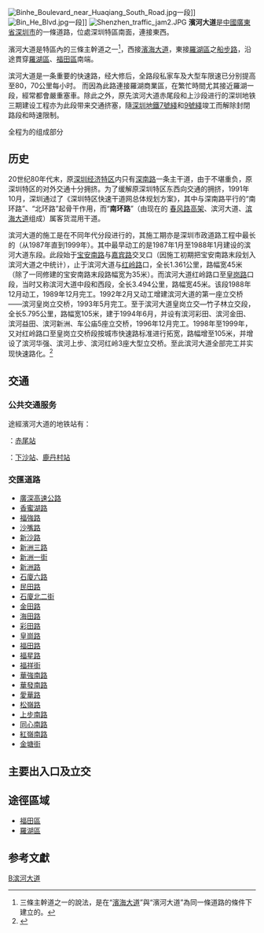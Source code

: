{{Infobox China Road
|中文道路名称 = -{滨河大道}-
|路牌类型 = Shenzhen
|道路英文名 = Binhe Blvd
|图片 = Shenzhen West at dust2021.jpg 
|图片说明 = 沿滨河大道向西深圳天际线。滨河大道中的河指的便是深圳河（图左河流），图中近景为滨河大道与上步路立交。
|道路方向 = WE
|道路属性 = 快速路
|道路总长度 = 10.65
|车速限制 = 80、70
|行车线数量 = 双向8车道
|所在地区 = {{CHN}}[[广东省|广东省]][[深圳市|深圳市]]
|起点 = [[滨海大道_(深圳)|滨海大道]]（竹子林立交）
|终点 = [[罗湖区|罗湖区]][[船步路|船步路]]（滨河宝安立交）
|道路命名日期 = 1988年
|命名缘由 = 位于[[深圳河|深圳河]]畔
|道路旧名 = 
|道路动工日期 = 1987年1月（东段动工）
|通车日期 = 1999年（快速化改造完工）
|路段主要建筑 = 
}}
[[File:Binhe_Boulevard_near_Huaqiang_South_Road.jpg|thumb]]一段]]
[[File:Bin_He_Blvd.jpg|thumb]]一段]]
[[File:Shenzhen_traffic_jam2.JPG|thumb]]
'''濱河大道'''是[[中國|中國]][[廣東省|廣東省]][[深圳市|深圳市]]的一條道路，位處深圳特區南面，連接東西。

濱河大道是特區內的三條主幹道之一<ref>三條主幹道之一的說法，是在“[[滨海大道_(深圳)|濱海大道]]”與“濱河大道”為同一條道路的條件下建立的。</ref>，西接[[滨海大道_(深圳)|濱海大道]]，東接[[羅湖區|羅湖區]]之[[船步路|船步路]]，沿途貫穿[[羅湖區|羅湖區]]、[[福田區|福田區]]南端。

滨河大道是一条重要的快速路，经大修后，全路段私家车及大型车限速已分别提高至80，70公里每小时。
而因為此路連接羅湖商業區，在繁忙時間尤其接近羅湖一段，經常都會嚴重塞車。除此之外，原先滨河大道赤尾段和上沙段进行的深圳地铁三期建设工程亦为此段带来交通挤塞，隨[[深圳地鐵|深圳地鐵]][[深圳地鐵7號綫|7號綫]]和[[深圳地鐵9號綫|9號綫]]竣工而解除封閉路段和時速限制。

全程为{{中国省道名|550|P=广东}}的组成部分

== 历史 ==
20世纪80年代末，原[[深圳经济特区|深圳经济特区]]内只有[[深南路|深南路]]一条主干道，由于不堪重负，原深圳特区的对外交通十分拥挤。为了缓解原深圳特区东西向交通的拥挤，1991年10月，深圳通过了《深圳特区快速干道网总体规划方案》，其中与深南路平行的“南环路”、“北环路”起骨干作用，而“'''南环路'''”（由现在的 [[春风路|春风路高架]]、滨河大道、[[滨海大道_(深圳)|滨海大道]]组成）属客货混用干道。

滨河大道的施工是在不同年代分段进行的，其施工期亦是深圳市政道路工程中最长的（从1987年直到1999年）。其中最早动工的是1987年1月至1988年1月建设的滨河大道东段。此段始于[[宝安路|宝安南路]]与[[嘉宾路|嘉宾路]]交叉口（因施工初期把宝安南路末段划入滨河大道之中统计），止于滨河大道与[[紅嶺路|红岭路]]口，全长1.361公里，路幅宽45米（除了一同修建的宝安南路末段路幅宽为35米）。而滨河大道红岭路口至[[皇崗路|皇岗路]]口段，当时又称滨河大道中段和西段，全长3.494公里，路幅宽45米。该段1988年12月动工，1989年12月完工。1992年2月又动工增建滨河大道的第一座立交桥——滨河皇岗立交桥，1993年5月完工。至于滨河大道皇岗立交—竹子林立交段，全长5.795公里，路幅宽105米，建于1994年6月，并设有滨河彩田、滨河金田、滨河益田、滨河新洲、车公庙5座立交桥，1996年12月完工。1998年至1999年，又对红岭路口至皇岗立交桥段按城市快速路标准进行拓宽，路幅增至105米，并增设了滨河华强、滨河上步、滨河红岭3座大型立交桥。至此滨河大道全部完工并实现快速路化。<ref>{{Cite book|title=深圳市志·市政建设志|last=|first=|publisher=|year=|isbn=|location=|pages=606}}</ref>

==交通==
===公共交通服务=== 
途經濱河大道的地铁站有：
{{Div col|cols=3}}

<!-- 注释：[[File:SZMetro_flatlogo.svg|18px]] --> {{深圳地鐵|7|c}}：[[赤尾站|赤尾站]]

<!-- 注释：[[File:SZMetro_flatlogo.svg|18px]] --> {{深圳地鐵|9|c}}：[[下沙站_(深圳)|下沙站]]、[[鹿丹村站|鹿丹村站]]
{{Div col end}}

===交匯道路===
*[[廣深高速公路|廣深高速公路]]
*[[香蜜湖路|香蜜湖路]]
*[[福強路|福強路]]
*[[沙嘴路|沙嘴路]]
*[[新沙路|新沙路]]
*[[新洲三路|新洲三路]]
*[[新洲一街|新洲一街]]
*[[新洲路|新洲路]]
*[[石廈六路|石廈六路]]
*[[民田路|民田路]]
*[[石廈北二街|石廈北二街]]
*[[金田路|金田路]]
*[[海田路|海田路]]
*[[彩田路|彩田路]]
*[[皇崗路|皇崗路]]
*[[福田路|福田路]]
*[[福星路|福星路]]
*[[福祥街|福祥街]]
*[[華強南路|華強南路]]
*[[華發南路|華發南路]]
*[[愛華路|愛華路]]
*[[松嶺路|松嶺路]]
*[[上步南路|上步南路]]
*[[同心南路|同心南路]]
*[[紅嶺南路|紅嶺南路]]
*[[金塘街|金塘街]]

==主要出入口及立交==
{{Start expwy exit box|place=1}}
{{Expwy exit item|place=[[深圳市|深圳市]][[福田區|福田區]]|place rows=11|index=|type=EH|name=竹子林立交|dist start=|road connection={{China Expwy Name|G4|[[广深高速公路|广深高速公路]]}}、{{中国省道名|550|P=广东|[[滨海大道_(深圳)|滨海大道]]}}、<br>[[深南大道|深南大道]]、[[白石路|白石路]]、[[福荣路|福荣路]]|comment=[[File:Aiga_bus_inv.svg|20px]][[福田汽车站|福田汽车站]]}}
{{Expwy exit item|index=|type=E|name=车公庙立交|dist start=|road connection=[[香蜜湖路|香蜜湖路]]、[[福强路|福强路]]|comment=}}
{{Expwy exit item|index=|type=E|name=沙嘴路出口|dist start=|road connection=沙嘴路|comment=仅东向}}
{{Expwy exit item|index=|type=E|name=滨河新洲立交|dist start=|road connection=[[新洲路|新洲路]]、民田路|comment=深圳购物公园}}
{{Expwy exit item|index=|type=E|name=滨河益田立交|dist start=|road connection=[[益田路|益田路]]、中心二路|comment=[[深圳会展中心|深圳会展中心]]<br>[[深圳市民中心|深圳市民中心]]<br>[[File:Aiga_railtransportation_inv.svg|20px]] [[福田站|福田站]]}}
{{Expwy exit item|index=|type=E|name=滨河金田立交|dist start=|road connection=[[金田路|金田路]]|comment=[[File:Aiga_immigration_inv.svg|20px]][[福田口岸|福田口岸]]}}
{{Expwy exit item|index=|type=E|name=滨河彩田立交|dist start=|road connection=[[彩田路|彩田路]]、[[福强路|福强路]]|comment=}}
{{Expwy exit item|index=|type=E|name=滨河皇岗立交|dist start=|road connection=[[皇岗路|皇岗路]]、[[福田路|福田路]]|comment=[[File:Aiga_immigration_inv.svg|20px]][[皇岗口岸|皇岗口岸]]<br>[[深圳中心公园|深圳中心公园]]}}
{{Expwy exit item|index=|type=E|name=华强南立交|dist start=|road connection=[[华强路|华强南路]]|comment=[[华强北|华强北]]商业街}}
{{Expwy exit item|index=|type=E|name=滨河上步立交|dist start=|road connection=[[上步南路|上步南路]]|comment=仅西向<br>[[中共深圳市委|中共深圳市委]]}}
{{Expwy exit item|index=|type=E|name=同心南路出口|dist start=|road connection=同心南路|comment=仅西向}}
{{Expwy exit item|place=[[深圳市|深圳市]][[罗湖区|罗湖区]]|place rows=2|index=|type=E|name=滨河红岭立交|dist start=|road connection=[[紅嶺路|红岭南路]]、金塘街|comment=[[深圳大剧院|深圳大剧院]]<br>[[地王大厦|地王大厦]]}}
{{Expwy exit item|index=|type=EH|name=滨海宝安立交|dist start=|road connection=[[宝安南路|宝安南路]]<br>{{中国省道名|550|P=广东|[[船步路|船步路]]}}|comment=[[File:Aiga_railtransportation_inv.svg|20px]] [[深圳站|深圳站]]<br>[[File:Aiga_immigration_inv.svg|20px]][[罗湖口岸|罗湖口岸]]<br>[[File:Aiga_bus_inv.svg|20px]][[侨社客运站|侨社客运站]]<br>[[深圳万象城|深圳万象城]]}}
{{End expwy exit box|place=1}}

==途徑區域==
*[[福田區|福田區]]
*[[羅湖區|羅湖區]]

==参考文獻==
<div class="references-small">
<references />
</div>
{{commonscat|Binhe Road, Shenzhen}}
{{深圳市主要道路}}
[[Category:深圳道路|B滨河大道]]